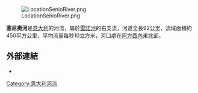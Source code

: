 [[Image:LocationSenioRiver.png|right]]

'''塞尼奧河'''是[[意大利|意大利]]的河流，屬於[[雷諾河|雷諾河]]的右支流，河道全長92公里，流域面積約450平方公里，平均流量每秒10立方米，河口處在[[阿方西內|阿方西內]]東北部。

==外部連結==
* {{cite web|url=http://www.desertrat.brigades.btinternet.co.uk/7thAB1945.htm |title=World War II Engagements at the Senio River |archiveurl=https://archive.is/20120728191842/http://www.desertrat.brigades.btinternet.co.uk/7thAB1945.htm |archivedate=2012-07-28 |deadurl=yes }}

{{coord|44|33|N|12|06|E|display=title|region:IT_type:river_source:GNS-enwiki}}

{{Italy-geo-stub}}
[[Category:意大利河流|Category:意大利河流]]